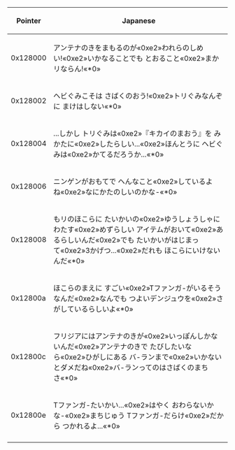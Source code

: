 {|
|-
!Pointer
!Japanese
|-
|0x128000
|アンテナのきをまもるのが«0xe2»われらのしめい!«0xe2»いかなることでも とおること«0xe2»まかリならん!«*0»
|-
|0x128002
|ヘビぐみこそは さばくのおう!«0xe2»トリぐみなんぞに まけはしない«*0»
|-
|0x128004
|...しかし トリぐみは«0xe2»『キカイのまおう』を みかたに«0xe2»したらしい...«0xe2»ほんとうに ヘビぐみは«0xe2»かてるだろうか...«*0»
|-
|0x128006
|ニンゲンがおもてで ヘんなこと«0xe2»しているよね«0xe2»なにかたのしいのかな-«*0»
|-
|0x128008
|もリのほこらに たいかいの«0xe2»ゆうしょうしゃにわたす«0xe2»めずらしい アイテムがおいて«0xe2»あるらしいんだ«0xe2»でも たいかいがはじまって«0xe2»3かげつ...«0xe2»だれも ほこらにいけないんだ«*0»
|-
|0x12800a
|ほこらのまえに すごい«0xe2»Tファンガ-がいるそうなんだ«0xe2»なんでも つよいデンジュウを«0xe2»さがしているらしいよ«*0»
|-
|0x12800c
|フリジアにはアンテナのきが«0xe2»いっぽんしかないんだ«0xe2»アンテナのきで たびしたいなら«0xe2»ひがしにある バ-ランまで«0xe2»いかないとダメだね«0xe2»バ-ランってのはさばくのまちさ«*0»
|-
|0x12800e
|Tファンガ-たいかい...«0xe2»はやく おわらないかな-«0xe2»まちじゅう Tファンガ-だらけ«0xe2»だから つかれるよ...«*0»
|-
|}